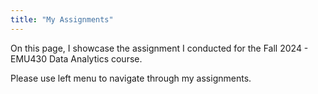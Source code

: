 ```yaml
---
title: "My Assignments"
---
```


On this page, I showcase the assignment I conducted for the Fall 2024 - EMU430 Data Analytics course.

Please use left menu to navigate through my assignments.

